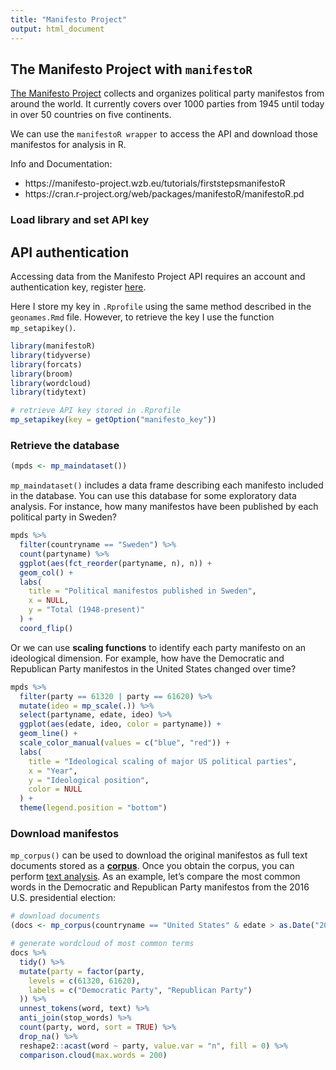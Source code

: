 ```yaml
---
title: "Manifesto Project"
output: html_document
---
```


## The Manifesto Project with `manifestoR`

[The Manifesto Project](https://manifesto-project.wzb.eu/) collects and organizes political party manifestos from around the world. It currently covers over 1000 parties from 1945 until today in over 50 countries on five continents.

We can use the `manifestoR wrapper` to access the API and download those manifestos for analysis in R. 

Info and Documentation:

* https://manifesto-project.wzb.eu/tutorials/firststepsmanifestoR
* https://cran.r-project.org/web/packages/manifestoR/manifestoR.pd


### Load library and set API key

## API authentication

Accessing data from the Manifesto Project API requires an account and authentication key, register [here](https://manifesto-project.wzb.eu/signup). 

Here I store my key in `.Rprofile` using the same method described in the `geonames.Rmd` file. However, to retrieve the key I use the function `mp_setapikey()`.

```r
library(manifestoR)
library(tidyverse)
library(forcats)
library(broom)
library(wordcloud)
library(tidytext)

# retrieve API key stored in .Rprofile
mp_setapikey(key = getOption("manifesto_key"))
```

### Retrieve the database

```r
(mpds <- mp_maindataset())
```

`mp_maindataset()` includes a data frame describing each manifesto included in the database. You can use this database for some exploratory data analysis. For instance, how many manifestos have been published by each political party in Sweden?

```r
mpds %>%
  filter(countryname == "Sweden") %>%
  count(partyname) %>%
  ggplot(aes(fct_reorder(partyname, n), n)) +
  geom_col() +
  labs(
    title = "Political manifestos published in Sweden",
    x = NULL,
    y = "Total (1948-present)"
  ) +
  coord_flip()
```

Or we can use **scaling functions** to identify each party manifesto on an ideological dimension. For example, how have the Democratic and Republican Party manifestos in the United States changed over time?

```r
mpds %>%
  filter(party == 61320 | party == 61620) %>%
  mutate(ideo = mp_scale(.)) %>%
  select(partyname, edate, ideo) %>%
  ggplot(aes(edate, ideo, color = partyname)) +
  geom_line() +
  scale_color_manual(values = c("blue", "red")) +
  labs(
    title = "Ideological scaling of major US political parties",
    x = "Year",
    y = "Ideological position",
    color = NULL
  ) +
  theme(legend.position = "bottom")
```

### Download manifestos

`mp_corpus()` can be used to download the original manifestos as full text documents stored as a [**corpus**](/notes/text-analysis-workflow/#extract-documents-and-move-into-a-corpus). Once you obtain the corpus, you can perform [text analysis](/notes/text-analysis-workflow/). As an example, let's compare the most common words in the Democratic and Republican Party manifestos from the 2016 U.S. presidential election:

```r
# download documents
(docs <- mp_corpus(countryname == "United States" & edate > as.Date("2016-01-01")))

# generate wordcloud of most common terms
docs %>%
  tidy() %>%
  mutate(party = factor(party,
    levels = c(61320, 61620),
    labels = c("Democratic Party", "Republican Party")
  )) %>%
  unnest_tokens(word, text) %>%
  anti_join(stop_words) %>%
  count(party, word, sort = TRUE) %>%
  drop_na() %>%
  reshape2::acast(word ~ party, value.var = "n", fill = 0) %>%
  comparison.cloud(max.words = 200)
```